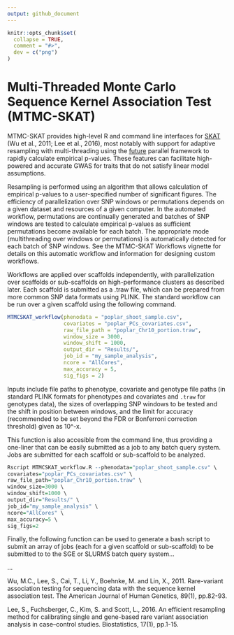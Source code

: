 ```yaml
---
output: github_document
---
```


<!-- README.md is generated from README.Rmd. Please edit that file -->

```r
knitr::opts_chunk$set(
  collapse = TRUE,
  comment = "#>",
  dev = c("png")
)
```

# Multi-Threaded Monte Carlo Sequence Kernel Association Test (MTMC-SKAT)

<!-- badges: start -->
<!-- badges: end -->

MTMC-SKAT provides high-level R and command line interfaces for [SKAT](https://github.com/leeshawn/SKAT) (Wu et al., 2011; Lee et al., 2016), most notably with support for adaptive resampling with multi-threading using the [future](https://github.com/HenrikBengtsson/future) parallel framework to rapidly calculate empirical p-values. These features can facilitate high-powered and accurate GWAS for traits that do not satisfy linear model assumptions. 

Resampling is performed using an algorithm that allows calculation of empirical p-values to a user-specified number of significant figures. The efficiency of parallelization over SNP windows or permutations depends on a given dataset and resources of a given computer. In the automated workflow, permutations are continually generated and batches of SNP windows are tested to calculate empirical p-values as sufficient permutations become available for each batch. The appropriate mode (multithreading over windows or permutations) is automatically detected for each batch of SNP windows. See the MTMC-SKAT Workflows vignette for details on this automatic workflow and information for designing custom workflows.

Workflows are applied over scaffolds independently, with parallelization over scaffolds or sub-scaffolds on high-performance clusters as described later. Each scaffold is submitted as a .traw file, which can be prepared from more common SNP data formats using PLINK. The standard workflow can be run over a given scaffold using the following command.

```r
MTMCSKAT_workflow(phenodata = "poplar_shoot_sample.csv",
                  covariates = "poplar_PCs_covariates.csv",
                  raw_file_path = "poplar_Chr10_portion.traw",
                  window_size = 3000,
                  window_shift = 1000,
                  output_dir = "Results/",
                  job_id = "my_sample_analysis",
                  ncore = "AllCores",
                  max_accuracy = 5,
                  sig_figs = 2)
```

Inputs include file paths to phenotype, covariate and genotype file paths (in standard PLINK formats for phenotypes and covariates and `.traw` for genotypes data), the sizes of overlapping SNP windows to be tested and the shift in position between windows, and the limit for accuracy (recommended to be set beyond the FDR or Bonferroni correction threshold) given as 10^-x.

This function is also accesible from the command line, thus providing a one-liner that can be easily submitted as a job to any batch query system. Jobs are submitted for each scaffold or sub-scaffold to be analyzed.

```r
Rscript MTMCSKAT_workflow.R --phenodata="poplar_shoot_sample.csv" \
covariates="poplar_PCs_covariates.csv" \
raw_file_path="poplar_Chr10_portion.traw" \
window_size=3000 \
window_shift=1000 \
output_dir="Results/" \
job_id="my_sample_analysis" \
ncore="AllCores" \
max_accuracy=5 \
sig_figs=2
```

Finally, the following function can be used to generate a bash script to submit an array of jobs (each for a given scaffold or sub-scaffold) to be submitted to to the SGE or SLURMS batch query system...

...

Wu, M.C., Lee, S., Cai, T., Li, Y., Boehnke, M. and Lin, X., 2011. Rare-variant association testing for sequencing data with the sequence kernel association test. The American Journal of Human Genetics, 89(1), pp.82-93.

Lee, S., Fuchsberger, C., Kim, S. and Scott, L., 2016. An efficient resampling method for calibrating single and gene-based rare variant association analysis in case–control studies. Biostatistics, 17(1), pp.1-15.
